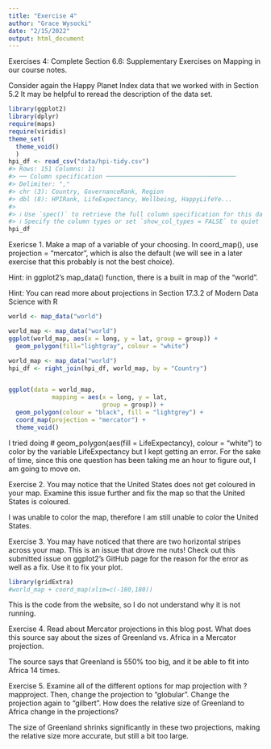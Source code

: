 ```yaml
---
title: "Exercise 4"
author: "Grace Wysocki"
date: "2/15/2022"
output: html_document
---
```


Exercises 4: Complete Section 6.6: Supplementary Exercises on Mapping in our course notes. 

Consider again the Happy Planet Index data that we worked with in Section 5.2 It may be helpful to reread the description of the data set.
```r
library(ggplot2)
library(dplyr)
require(maps)
require(viridis)
theme_set(
  theme_void()
  )
hpi_df <- read_csv("data/hpi-tidy.csv")
#> Rows: 151 Columns: 11
#> ── Column specification ────────────────────────────────────
#> Delimiter: ","
#> chr (3): Country, GovernanceRank, Region
#> dbl (8): HPIRank, LifeExpectancy, Wellbeing, HappyLifeYe...
#> 
#> ℹ Use `spec()` to retrieve the full column specification for this data.
#> ℹ Specify the column types or set `show_col_types = FALSE` to quiet this message.
hpi_df
```

Exericse 1. Make a map of a variable of your choosing. In coord_map(), use projection = "mercator", which is also the default (we will see in a later exercise that this probably is not the best choice).

Hint: in ggplot2’s map_data() function, there is a built in map of the "world".

Hint: You can read more about projections in Section 17.3.2 of Modern Data Science with R

```r
world <- map_data("world")

world_map <- map_data("world")
ggplot(world_map, aes(x = long, y = lat, group = group)) +
  geom_polygon(fill="lightgray", colour = "white")

world_map <- map_data("world")
hpi_df <- right_join(hpi_df, world_map, by = "Country")


ggplot(data = world_map,
            mapping = aes(x = long, y = lat,
                          group = group)) +
  geom_polygon(colour = "black", fill = "lightgrey") +
  coord_map(projection = "mercator") + 
  theme_void()
```

I tried doing # geom_polygon(aes(fill = LifeExpectancy), colour = "white") to color by the variable LifeExpectancy but I kept getting an error. For the sake of time, since this one question has been taking me an hour to figure out, I am going to move on.

Exercise 2. You may notice that the United States does not get coloured in your map. Examine this issue further and fix the map so that the United States is coloured.

I was unable to color the map, therefore I am still unable to color the United States.

Exercise 3. You may have noticed that there are two horizontal stripes across your map. This is an issue that drove me nuts! Check out this submitted issue on ggplot2’s GitHub page for the reason for the error as well as a fix. Use it to fix your plot.

```r
library(gridExtra)
#world_map + coord_map(xlim=c(-180,180))
```

This is the code from the website, so I do not understand why it is not running.

Exercise 4. Read about Mercator projections in this blog post. What does this source say about the sizes of Greenland vs. Africa in a Mercator projection.

The source says that Greenland is 550% too big, and it be able to fit into Africa 14 times.

Exercise 5. Examine all of the different options for map projection with ?mapproject. Then, change the projection to "globular". Change the projection again to "gilbert". How does the relative size of Greenland to Africa change in the projections? 
 
 The size of Greenland shrinks significantly in these two projections, making the relative size more accurate, but still a bit too large.